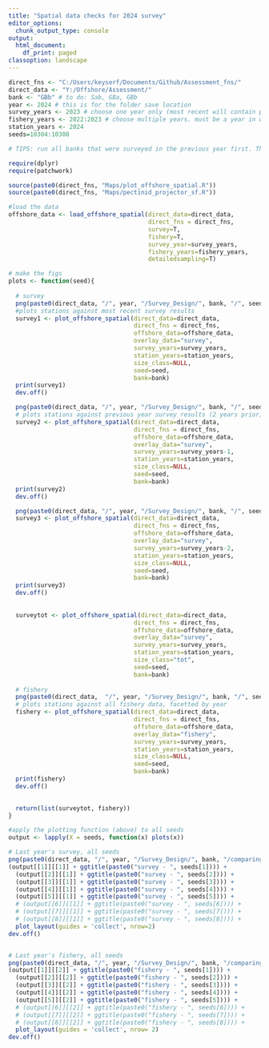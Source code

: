 ```yaml
---
title: "Spatial data checks for 2024 survey"
editor_options:
  chunk_output_type: console
output:
  html_document:
    df_print: paged
classoption: landscape
---
```


```r
direct_fns <- "C:/Users/keyserf/Documents/Github/Assessment_fns/"
direct_data <- "Y:/Offshore/Assessment/"
bank <- "GBb" # to do: Sab, GBa, GBb
year <- 2024 # this is for the folder save location
survey_years <- 2023 # choose one year only (most recent will contain past years)
fishery_years <- 2022:2023 # choose multiple years. must be a year in which fishing occurred
station_years <- 2024
seeds=10304:10308

# TIPS: run all banks that were surveyed in the previous year first. Then change survey_years to match the year for the most recent survey of any banks that were not surveyed in the previous year (e.g. BBs, Ban), and re-run offshore_data for each of those. 

require(dplyr)
require(patchwork)

source(paste0(direct_fns, "Maps/plot_offshore_spatial.R"))
source(paste0(direct_fns, "Maps/pectinid_projector_sf.R"))

#load the data
offshore_data <- load_offshore_spatial(direct_data=direct_data,
                                       direct_fns = direct_fns,
                                       survey=T,
                                       fishery=T,
                                       survey_year=survey_years,
                                       fishery_years=fishery_years, 
                                       detailedsampling=T)
```

```r
# make the figs
plots <- function(seed){
  
  # survey
  png(paste0(direct_data, "/", year, "/Survey_Design/", bank, "/", seed, "/survey1.png"), height=6, width=12, units="in", res=400)
  #plots stations against most recent survey results
  survey1 <- plot_offshore_spatial(direct_data=direct_data,
                                   direct_fns = direct_fns,
                                   offshore_data=offshore_data,
                                   overlay_data="survey",
                                   survey_years=survey_years,
                                   station_years=station_years,
                                   size_class=NULL,
                                   seed=seed,
                                   bank=bank)
  print(survey1)
  dev.off()

  png(paste0(direct_data, "/", year, "/Survey_Design/", bank, "/", seed, "/survey2.png"), height=6, width=12, units="in", res=400)
  # plots stations against previous year survey results (2 years prior)
  survey2 <- plot_offshore_spatial(direct_data=direct_data,
                                   direct_fns = direct_fns,
                                   offshore_data=offshore_data,
                                   overlay_data="survey",
                                   survey_years=survey_years-1,
                                   station_years=station_years,
                                   size_class=NULL,
                                   seed=seed,
                                   bank=bank)
  print(survey2)
  dev.off()

  png(paste0(direct_data, "/", year, "/Survey_Design/", bank, "/", seed, "/survey3.png"), height=6, width=12, units="in", res=400)
  survey3 <- plot_offshore_spatial(direct_data=direct_data,
                                   direct_fns = direct_fns,
                                   offshore_data=offshore_data,
                                   overlay_data="survey",
                                   survey_years=survey_years-2,
                                   station_years=station_years,
                                   size_class=NULL,
                                   seed=seed,
                                   bank=bank)
  print(survey3)
  dev.off()
  
  
  surveytot <- plot_offshore_spatial(direct_data=direct_data,
                                   direct_fns = direct_fns,
                                   offshore_data=offshore_data,
                                   overlay_data="survey",
                                   survey_years=survey_years,
                                   station_years=station_years,
                                   size_class="tot",
                                   seed=seed,
                                   bank=bank)
  
  # fishery
  png(paste0(direct_data,  "/", year, "/Survey_Design/", bank, "/", seed, "/fishery.png"), height=6, width=12, units="in", res=400)
  # plots stations against all fishery data, facetted by year
  fishery <- plot_offshore_spatial(direct_data=direct_data,
                                   direct_fns = direct_fns,
                                   offshore_data=offshore_data,
                                   overlay_data="fishery",
                                   survey_years=survey_years,
                                   station_years=station_years,
                                   size_class=NULL,
                                   seed=seed,
                                   bank=bank)
  print(fishery)
  dev.off()

  
  return(list(surveytot, fishery))
}  

#apply the plotting function (above) to all seeds
output <- lapply(X = seeds, function(x) plots(x))

# Last year's survey, all seeds
png(paste0(direct_data, "/", year, "/Survey_Design/", bank, "/comparing_designs_w_survey.png"), height=8, width=16, units="in", res=400)
(output[[1]][[1]] + ggtitle(paste0("survey - ", seeds[1]))) +
  (output[[2]][[1]] + ggtitle(paste0("survey - ", seeds[2]))) +
  (output[[3]][[1]] + ggtitle(paste0("survey - ", seeds[3]))) +
  (output[[4]][[1]] + ggtitle(paste0("survey - ", seeds[4]))) +
  (output[[5]][[1]] + ggtitle(paste0("survey - ", seeds[5]))) + 
  # (output[[6]][[1]] + ggtitle(paste0("survey - ", seeds[6]))) + 
  # (output[[7]][[1]] + ggtitle(paste0("survey - ", seeds[7]))) +
  # (output[[8]][[1]] + ggtitle(paste0("survey - ", seeds[8]))) +
  plot_layout(guides = 'collect', nrow=2)
dev.off()


# Last year's fishery, all seeds
png(paste0(direct_data, "/", year, "/Survey_Design/", bank, "/comparing_designs_w_fishery.png"), height=8, width=16, units="in", res=400)
(output[[1]][[2]] + ggtitle(paste0("fishery - ", seeds[1]))) +
  (output[[2]][[2]] + ggtitle(paste0("fishery - ", seeds[2]))) +
  (output[[3]][[2]] + ggtitle(paste0("fishery - ", seeds[3]))) +
  (output[[4]][[2]] + ggtitle(paste0("fishery - ", seeds[4]))) +
  (output[[5]][[2]] + ggtitle(paste0("fishery - ", seeds[5]))) +
  # (output[[6]][[2]] + ggtitle(paste0("fishery - ", seeds[6]))) +
  # (output[[7]][[2]] + ggtitle(paste0("fishery - ", seeds[7]))) +
  # (output[[8]][[2]] + ggtitle(paste0("fishery - ", seeds[8]))) +
  plot_layout(guides = 'collect', nrow= 2)
dev.off()

```
